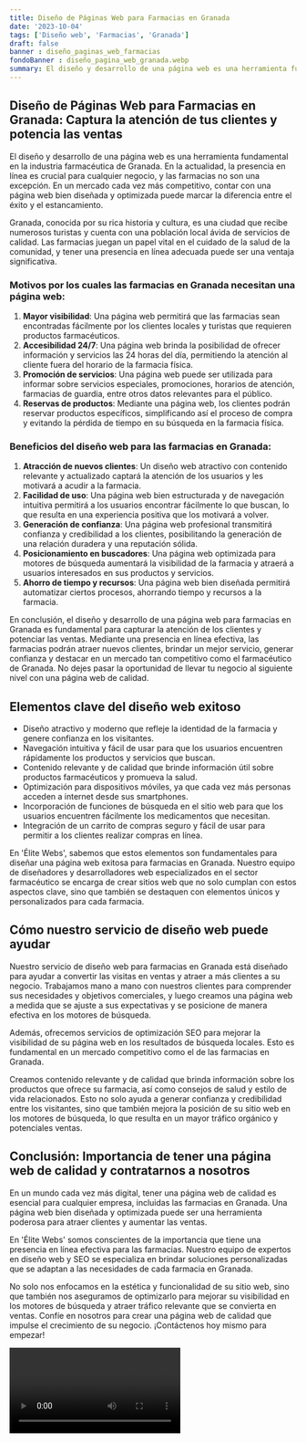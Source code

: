 ```yaml
---
title: Diseño de Páginas Web para Farmacias en Granada
date: '2023-10-04'
tags: ['Diseño web', 'Farmacias', 'Granada']
draft: false
banner : diseño_paginas_web_farmacias
fondoBanner : diseño_pagina_web_granada.webp
summary: El diseño y desarrollo de una página web es una herramienta fundamental en la industria farmacéutica de Granada. En la actualidad, la presencia en línea es crucial para cualquier negocio, y las farmacias no son una excepción. En un mercado cada vez más competitivo, contar con una página web bien diseñada y optimizada puede marcar la diferencia entre el éxito y el estancamiento.
---
```


## Diseño de Páginas Web para Farmacias en Granada: Captura la atención de tus clientes y potencia las ventas

El diseño y desarrollo de una página web es una herramienta fundamental en la industria farmacéutica de Granada. En la actualidad, la presencia en línea es crucial para cualquier negocio, y las farmacias no son una excepción. En un mercado cada vez más competitivo, contar con una página web bien diseñada y optimizada puede marcar la diferencia entre el éxito y el estancamiento.

Granada, conocida por su rica historia y cultura, es una ciudad que recibe numerosos turistas y cuenta con una población local ávida de servicios de calidad. Las farmacias juegan un papel vital en el cuidado de la salud de la comunidad, y tener una presencia en línea adecuada puede ser una ventaja significativa.

### Motivos por los cuales las farmacias en Granada necesitan una página web:

1. **Mayor visibilidad**: Una página web permitirá que las farmacias sean encontradas fácilmente por los clientes locales y turistas que requieren productos farmacéuticos. 
2. **Accesibilidad 24/7**: Una página web brinda la posibilidad de ofrecer información y servicios las 24 horas del día, permitiendo la atención al cliente fuera del horario de la farmacia física.
3. **Promoción de servicios**: Una página web puede ser utilizada para informar sobre servicios especiales, promociones, horarios de atención, farmacias de guardia, entre otros datos relevantes para el público.
4. **Reservas de productos**: Mediante una página web, los clientes podrán reservar productos específicos, simplificando así el proceso de compra y evitando la pérdida de tiempo en su búsqueda en la farmacia física.

### Beneficios del diseño web para las farmacias en Granada:

1. **Atracción de nuevos clientes**: Un diseño web atractivo con contenido relevante y actualizado captará la atención de los usuarios y les motivará a acudir a la farmacia.
2. **Facilidad de uso**: Una página web bien estructurada y de navegación intuitiva permitirá a los usuarios encontrar fácilmente lo que buscan, lo que resulta en una experiencia positiva que los motivará a volver.
3. **Generación de confianza**: Una página web profesional transmitirá confianza y credibilidad a los clientes, posibilitando la generación de una relación duradera y una reputación sólida.
4. **Posicionamiento en buscadores**: Una página web optimizada para motores de búsqueda aumentará la visibilidad de la farmacia y atraerá a usuarios interesados en sus productos y servicios.
5. **Ahorro de tiempo y recursos**: Una página web bien diseñada permitirá automatizar ciertos procesos, ahorrando tiempo y recursos a la farmacia.

En conclusión, el diseño y desarrollo de una página web para farmacias en Granada es fundamental para capturar la atención de los clientes y potenciar las ventas. Mediante una presencia en línea efectiva, las farmacias podrán atraer nuevos clientes, brindar un mejor servicio, generar confianza y destacar en un mercado tan competitivo como el farmacéutico de Granada. No dejes pasar la oportunidad de llevar tu negocio al siguiente nivel con una página web de calidad.

<GifSeo />

<Cta />

## Elementos clave del diseño web exitoso

- Diseño atractivo y moderno que refleje la identidad de la farmacia y genere confianza en los visitantes.
- Navegación intuitiva y fácil de usar para que los usuarios encuentren rápidamente los productos y servicios que buscan.
- Contenido relevante y de calidad que brinde información útil sobre productos farmacéuticos y promueva la salud.
- Optimización para dispositivos móviles, ya que cada vez más personas acceden a internet desde sus smartphones.
- Incorporación de funciones de búsqueda en el sitio web para que los usuarios encuentren fácilmente los medicamentos que necesitan.
- Integración de un carrito de compras seguro y fácil de usar para permitir a los clientes realizar compras en línea.

En 'Élite Webs', sabemos que estos elementos son fundamentales para diseñar una página web exitosa para farmacias en Granada. Nuestro equipo de diseñadores y desarrolladores web especializados en el sector farmacéutico se encarga de crear sitios web que no solo cumplan con estos aspectos clave, sino que también se destaquen con elementos únicos y personalizados para cada farmacia.

## Cómo nuestro servicio de diseño web puede ayudar

Nuestro servicio de diseño web para farmacias en Granada está diseñado para ayudar a convertir las visitas en ventas y atraer a más clientes a su negocio. Trabajamos mano a mano con nuestros clientes para comprender sus necesidades y objetivos comerciales, y luego creamos una página web a medida que se ajuste a sus expectativas y se posicione de manera efectiva en los motores de búsqueda.

Además, ofrecemos servicios de optimización SEO para mejorar la visibilidad de su página web en los resultados de búsqueda locales. Esto es fundamental en un mercado competitivo como el de las farmacias en Granada.

Creamos contenido relevante y de calidad que brinda información sobre los productos que ofrece su farmacia, así como consejos de salud y estilo de vida relacionados. Esto no solo ayuda a generar confianza y credibilidad entre los visitantes, sino que también mejora la posición de su sitio web en los motores de búsqueda, lo que resulta en un mayor tráfico orgánico y potenciales ventas.

## Conclusión: Importancia de tener una página web de calidad y contratarnos a nosotros

En un mundo cada vez más digital, tener una página web de calidad es esencial para cualquier empresa, incluidas las farmacias en Granada. Una página web bien diseñada y optimizada puede ser una herramienta poderosa para atraer clientes y aumentar las ventas.

En 'Élite Webs' somos conscientes de la importancia que tiene una presencia en línea efectiva para las farmacias. Nuestro equipo de expertos en diseño web y SEO se especializa en brindar soluciones personalizadas que se adaptan a las necesidades de cada farmacia en Granada.

No solo nos enfocamos en la estética y funcionalidad de su sitio web, sino que también nos aseguramos de optimizarlo para mejorar su visibilidad en los motores de búsqueda y atraer tráfico relevante que se convierta en ventas. Confíe en nosotros para crear una página web de calidad que impulse el crecimiento de su negocio. ¡Contáctenos hoy mismo para empezar!

<Video />

<CtaBot job='Farmacias' city='Granada'/>

<Gmaps query='Granada+españa+maps' />